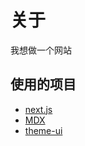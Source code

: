 # 关于
我想做一个网站

## 使用的项目
- [next.js](https://nextjs.org/docs/api-reference/next.config.js/introduction)
- [MDX](https://mdxjs.com/table-of-components/)
- [theme-ui](https://theme-ui.com/components)
